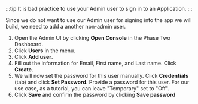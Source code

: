 :::tip
It is bad practice to use your Admin user to sign in to an Application.
:::

Since we do not want to use our Admin user for signing into the app we will build, we need to add a another non-admin user.

1.  Open the Admin UI by clicking **Open Console** in the Phase Two Dashboard.
1.  Click **Users** in the menu.
1.  Click **Add user**.
1.  Fill out the information for Email, First name, and Last name. Click **Create**.
1.  We will now set the password for this user manually. Click **Credentials** (tab) and click **Set Password**. Provide a password for this user. For our use case, as a tutorial, you can leave "Temporary" set to "Off".
1.  Click **Save** and confirm the password by clicking **Save password**
